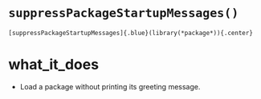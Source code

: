# [`suppressPackageStartupMessages()`]{.blue}

	[suppressPackageStartupMessages]{.blue}(library(*package*)){.center}
# what_it_does 

+ Load a package without printing its greeting message.

